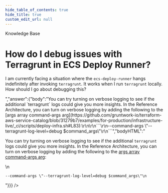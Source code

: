 ```yaml
---
hide_table_of_contents: true
hide_title: true
custom_edit_url: null
---
```



<CenterLayout>
<span className="searchCategory">Knowledge Base</span>
<h1>How do I debug issues with Terragrunt in ECS Deploy Runner?</h1>
<GitHub discussion={{"id":"D_kwDOF8slf84AO_Ec","number":264,"author":{"login":"yorinasub17"},"title":"How do I debug issues with Terragrunt in ECS Deploy Runner?","body":"I am currently facing a situation where the `ecs-deploy-runner` hangs indefinitely after invoking `terragrunt`. It works when I run `terragrunt` locally. How should I go about debugging this?","bodyHTML":"<p dir=\"auto\">I am currently facing a situation where the <code class=\"notranslate\">ecs-deploy-runner</code> hangs indefinitely after invoking <code class=\"notranslate\">terragrunt</code>. It works when I run <code class=\"notranslate\">terragrunt</code> locally. How should I go about debugging this?</p>","answer":{"body":"You can try turning on verbose logging to see if the additional `terragrunt` logs could give you more insights. In the Reference Architecture, you can turn on verbose logging by adding the following to the [args array command-args arg](https://github.com/gruntwork-io/terraform-aws-service-catalog/blob/31279b7/examples/for-production/infrastructure-live/_ci/scripts/deploy-infra.sh#L83):\r\n\r\n```\r\n--command-args \"--terragrunt-log-level=debug $command_args\"\r\n```","bodyHTML":"<p dir=\"auto\">You can try turning on verbose logging to see if the additional <code class=\"notranslate\">terragrunt</code> logs could give you more insights. In the Reference Architecture, you can turn on verbose logging by adding the following to the <a href=\"https://github.com/gruntwork-io/terraform-aws-service-catalog/blob/31279b7/examples/for-production/infrastructure-live/_ci/scripts/deploy-infra.sh#L83\">args array command-args arg</a>:</p>\n<div class=\"snippet-clipboard-content notranslate position-relative overflow-auto\" data-snippet-clipboard-copy-content=\"--command-args &quot;--terragrunt-log-level=debug $command_args&quot;\"><pre class=\"notranslate\"><code>--command-args \"--terragrunt-log-level=debug $command_args\"\n</code></pre></div>"}}} />

</CenterLayout>
  

<!-- ##DOCS-SOURCER-START
{
  "sourcePlugin": "github-discussions",
  "hash": "c63d8ab6055ce792972e3a8cd999f979"
}
##DOCS-SOURCER-END -->
